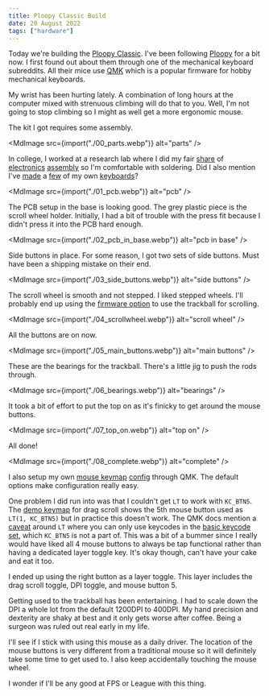 ```yaml
---
title: Ploopy Classic Build
date: 20 August 2022
tags: ["hardware"]
---
```



Today we're building the [Ploopy Classic](https://github.com/ploopyco/classic-trackball).
I've been following [Ploopy](https://ploopy.co/) for a bit now.
I first found out about them through one of the mechanical keyboard subreddits.
All their mice use [QMK](https://github.com/qmk/qmk_firmware) which is a popular firmware for hobby mechanical keyboards.

My wrist has been hurting lately.
A combination of long hours at the computer mixed with strenuous climbing
will do that to you.
Well, I'm not going to stop climbing so I might as well get a more ergonomic mouse.

The kit I got requires some assembly.

<MdImage src={import("./00_parts.webp")} alt="parts" />

In college, I worked at a research lab where I did my fair [share](/blog/2019/3phase) of [electronics](/blog/2020/wcb) [assembly](/blog/2020/projector-buddy)
so I'm comfortable with soldering.
Did I also mention I've [made](/blog/2020/macro-pad) a [few](/blog/2021/gis) of my own [keyboards](/blog/2020/fk-2001)?

<MdImage src={import("./01_pcb.webp")} alt="pcb" />

The PCB setup in the base is looking good.
The grey plastic piece is the scroll wheel holder.
Initially, I had a bit of trouble with the press fit because I didn't press it into the PCB hard enough.

<MdImage src={import("./02_pcb_in_base.webp")} alt="pcb in base" />

Side buttons in place.
For some reason, I got two sets of side buttons.
Must have been a shipping mistake on their end.

<MdImage src={import("./03_side_buttons.webp")} alt="side buttons" />

The scroll wheel is smooth and not stepped.
I liked stepped wheels.
I'll probably end up using the
[firmware option](https://github.com/qmk/qmk_firmware/tree/master/keyboards/ploopyco/trackball#drag-scroll)
to use the trackball for scrolling.

<MdImage src={import("./04_scrollwheel.webp")} alt="scroll wheel" />

All the buttons are on now.

<MdImage src={import("./05_main_buttons.webp")} alt="main buttons" />

These are the bearings for the trackball.
There's a little jig to push the rods through.

<MdImage src={import("./06_bearings.webp")} alt="bearings" />

It took a bit of effort to put the top on as it's finicky to get around the mouse buttons.

<MdImage src={import("./07_top_on.webp")} alt="top on" />

All done!

<MdImage src={import("./08_complete.webp")} alt="complete" />

I also setup my own [mouse keymap](https://github.com/enochchau/qmk_firmware/blob/d872a5d7681fde8ce52713bc3a8c71779f47d28f/keyboards/ploopyco/trackball/keymaps/ec965/keymap.c)
[config](https://github.com/enochchau/qmk_firmware/blob/d872a5d7681fde8ce52713bc3a8c71779f47d28f/keyboards/ploopyco/trackball/keymaps/ec965/config.h) through QMK.
The default options make configuration really easy.

One problem I did run into was that I couldn't get `LT` to work with `KC_BTN5`.
The
[demo keymap](https://github.com/enochchau/qmk_firmware/blob/d872a5d7681fde8ce52713bc3a8c71779f47d28f/keyboards/ploopyco/trackball/keymaps/drag_scroll/keymap.c)
for drag scroll shows the 5th mouse button used as `LT(1, KC_BTN5)` but in practice this doesn't work.
The QMK docs mention a [caveat](https://docs.qmk.fm/#/feature_layers?id=caveats)
around `LT` where you can only use keycodes in the [basic keycode set](https://docs.qmk.fm/#/keycodes_basic),
which `KC_BTN5` is not a part of.
This was a bit of a bummer since I really would have liked all 4 mouse buttons to always be tap functional
rather than having a dedicated layer toggle key.
It's okay though, can't have your cake and eat it too.

I ended up using the right button as a layer toggle.
This layer includes the drag scroll toggle, DPI toggle, and mouse button 5.

Getting used to the trackball has been entertaining.
I had to scale down the DPI a whole lot from the default 1200DPI to 400DPI.
My hand precision and dexterity are shaky at best and it only gets worse after coffee.
Being a surgeon was ruled out real early in my life.

I'll see if I stick with using this mouse as a daily driver.
The location of the mouse buttons is very different from a traditional mouse so it will definitely take some time to get used to.
I also keep accidentally touching the mouse wheel.

I wonder if I'll be any good at FPS or League with this thing.
